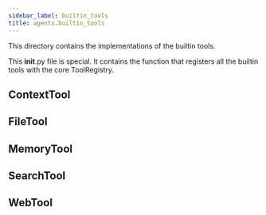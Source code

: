 ```yaml
---
sidebar_label: builtin_tools
title: agentx.builtin_tools
---
```


This directory contains the implementations of the builtin tools.

This __init__.py file is special. It contains the function that
registers all the builtin tools with the core ToolRegistry.

## ContextTool

## FileTool

## MemoryTool

## SearchTool

## WebTool

